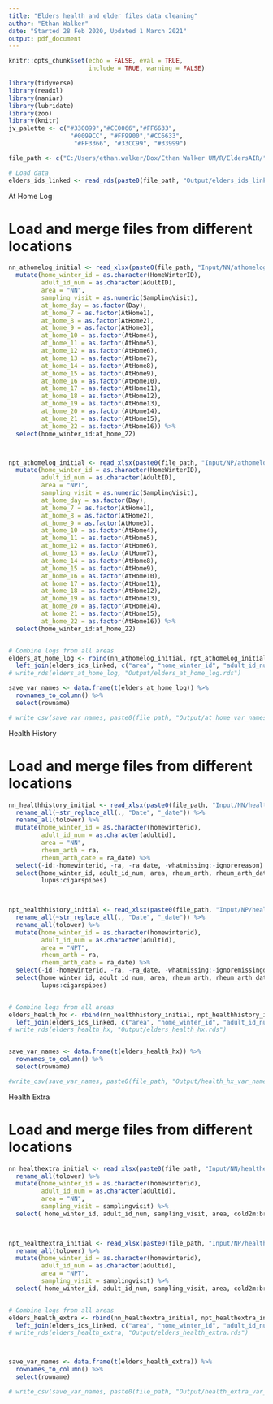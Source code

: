 ```yaml
---
title: "Elders health and elder files data cleaning"
author: "Ethan Walker"
date: "Started 28 Feb 2020, Updated 1 March 2021"
output: pdf_document 
---
```


```r
knitr::opts_chunk$set(echo = FALSE, eval = TRUE, 
                      include = TRUE, warning = FALSE)
```

```r
library(tidyverse)
library(readxl)
library(naniar)
library(lubridate)
library(zoo)
library(knitr)
jv_palette <- c("#330099","#CC0066","#FF6633", 
                 "#0099CC", "#FF9900","#CC6633",
                  "#FF3366", "#33CC99", "#33999")
```

```r
file_path <- c("C:/Users/ethan.walker/Box/Ethan Walker UM/R/EldersAIR/")

# Load data
elders_ids_linked <- read_rds(paste0(file_path, "Output/elders_ids_linked.rds"))
```


################# At Home Log ###############

# Load and merge files from different locations
```r
nn_athomelog_initial <- read_xlsx(paste0(file_path, "Input/NN/athomelog.xlsx")) %>% 
  mutate(home_winter_id = as.character(HomeWinterID),
         adult_id_num = as.character(AdultID),
         area = "NN",
         sampling_visit = as.numeric(SamplingVisit),
         at_home_day = as.factor(Day),
         at_home_7 = as.factor(AtHome1),
         at_home_8 = as.factor(AtHome2),
         at_home_9 = as.factor(AtHome3),
         at_home_10 = as.factor(AtHome4),
         at_home_11 = as.factor(AtHome5),
         at_home_12 = as.factor(AtHome6),
         at_home_13 = as.factor(AtHome7),
         at_home_14 = as.factor(AtHome8),
         at_home_15 = as.factor(AtHome9),
         at_home_16 = as.factor(AtHome10),
         at_home_17 = as.factor(AtHome11),
         at_home_18 = as.factor(AtHome12),
         at_home_19 = as.factor(AtHome13),
         at_home_20 = as.factor(AtHome14),
         at_home_21 = as.factor(AtHome15),
         at_home_22 = as.factor(AtHome16)) %>% 
  select(home_winter_id:at_home_22)



npt_athomelog_initial <- read_xlsx(paste0(file_path, "Input/NP/athomelog.xlsx")) %>% 
  mutate(home_winter_id = as.character(HomeWinterID),
         adult_id_num = as.character(AdultID),
         area = "NPT",
         sampling_visit = as.numeric(SamplingVisit),
         at_home_day = as.factor(Day),
         at_home_7 = as.factor(AtHome1),
         at_home_8 = as.factor(AtHome2),
         at_home_9 = as.factor(AtHome3),
         at_home_10 = as.factor(AtHome4),
         at_home_11 = as.factor(AtHome5),
         at_home_12 = as.factor(AtHome6),
         at_home_13 = as.factor(AtHome7),
         at_home_14 = as.factor(AtHome8),
         at_home_15 = as.factor(AtHome9),
         at_home_16 = as.factor(AtHome10),
         at_home_17 = as.factor(AtHome11),
         at_home_18 = as.factor(AtHome12),
         at_home_19 = as.factor(AtHome13),
         at_home_20 = as.factor(AtHome14),
         at_home_21 = as.factor(AtHome15),
         at_home_22 = as.factor(AtHome16)) %>% 
  select(home_winter_id:at_home_22)     


# Combine logs from all areas
elders_at_home_log <- rbind(nn_athomelog_initial, npt_athomelog_initial) %>% 
  left_join(elders_ids_linked, c("area", "home_winter_id", "adult_id_num"))
# write_rds(elders_at_home_log, "Output/elders_at_home_log.rds")

save_var_names <- data.frame(t(elders_at_home_log)) %>% 
  rownames_to_column() %>% 
  select(rowname)

# write_csv(save_var_names, paste0(file_path, "Output/at_home_var_names.csv"))
```



################# Health History ###############

# Load and merge files from different locations
```r
nn_healthhistory_initial <- read_xlsx(paste0(file_path, "Input/NN/healthhistory.xlsx")) %>% 
  rename_all(~str_replace_all(., "Date", "_date")) %>% 
  rename_all(tolower) %>% 
  mutate(home_winter_id = as.character(homewinterid),
         adult_id_num = as.character(adultid),
         area = "NN",
         rheum_arth = ra,
         rheum_arth_date = ra_date) %>% 
  select(-id:-homewinterid, -ra, -ra_date, -whatmissing:-ignorereason) %>% 
  select(home_winter_id, adult_id_num, area, rheum_arth, rheum_arth_date,
         lupus:cigarspipes)
         


npt_healthhistory_initial <- read_xlsx(paste0(file_path, "Input/NP/healthhistory.xlsx")) %>% 
  rename_all(~str_replace_all(., "Date", "_date")) %>% 
  rename_all(tolower) %>% 
  mutate(home_winter_id = as.character(homewinterid),
         adult_id_num = as.character(adultid),
         area = "NPT",
         rheum_arth = ra,
         rheum_arth_date = ra_date) %>% 
  select(-id:-homewinterid, -ra, -ra_date, -whatmissing:-ignoremissingdata) %>% 
  select(home_winter_id, adult_id_num, area, rheum_arth, rheum_arth_date,
         lupus:cigarspipes)  


# Combine logs from all areas
elders_health_hx <- rbind(nn_healthhistory_initial, npt_healthhistory_initial) %>% 
  left_join(elders_ids_linked, c("area", "home_winter_id", "adult_id_num"))
# write_rds(elders_health_hx, "Output/elders_health_hx.rds")


save_var_names <- data.frame(t(elders_health_hx)) %>% 
  rownames_to_column() %>% 
  select(rowname)

#write_csv(save_var_names, paste0(file_path, "Output/health_hx_var_names.csv"))
```



################# Health Extra ###############

# Load and merge files from different locations
```r
nn_healthextra_initial <- read_xlsx(paste0(file_path, "Input/NN/healthextra.xlsx")) %>% 
  rename_all(tolower) %>% 
  mutate(home_winter_id = as.character(homewinterid),
         adult_id_num = as.character(adultid),
         area = "NN",
         sampling_visit = samplingvisit) %>% 
  select( home_winter_id, adult_id_num, sampling_visit, area, cold2m:bronch2mdr) 
         


npt_healthextra_initial <- read_xlsx(paste0(file_path, "Input/NP/healthextra.xlsx")) %>% 
  rename_all(tolower) %>% 
  mutate(home_winter_id = as.character(homewinterid),
         adult_id_num = as.character(adultid),
         area = "NPT",
         sampling_visit = samplingvisit) %>% 
  select( home_winter_id, adult_id_num, sampling_visit, area, cold2m:bronch2mdr)  


# Combine logs from all areas
elders_health_extra <- rbind(nn_healthextra_initial, npt_healthextra_initial) %>% 
  left_join(elders_ids_linked, c("area", "home_winter_id", "adult_id_num"))
# write_rds(elders_health_extra, "Output/elders_health_extra.rds")



save_var_names <- data.frame(t(elders_health_extra)) %>% 
  rownames_to_column() %>% 
  select(rowname)

# write_csv(save_var_names, paste0(file_path, "Output/health_extra_var_names.csv"))
```
